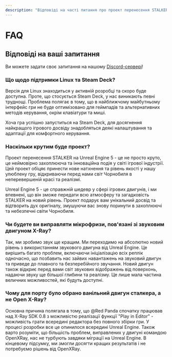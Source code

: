 ```yaml
---
description: "Відповіді на часті питання про проект перенесення STALKER на Unreal Engine 5: підтримка Linux та Steam Deck, унікальність проекту, поліпшення звукового двигуна, вибір оригінального двигуна X-Ray."
---
```


# FAQ

## Відповіді на ваші запитання

Ви можете задати своє запитання на нашому [Discord-сервері](/discord)!

### Що щодо підтримки Linux та Steam Deck?

Версія для Linux знаходиться у активній розробці та скоро буде доступна. Проте, що стосується Steam Deck, у нас виникають певні труднощі. Проблема полягає в тому, що в найближчому майбутньому інтерфейс гри не буде оптимізовано для геймпадів та альтернативних методів керування, окрім клавіатури та миші.

Хоча гра успішно запуститься на Steam Deck, для досягнення найкращого ігрового досвіду знадобляться деякі налаштування та адаптації для комфортного керування.

### Наскільки крутим буде проект?

Проект перенесення STALKER на Unreal Engine 5 - це не просто круто, це неймовірно захоплююча та інноваційна подія у світі ігрової індустрії. Цей проект обіцяє принести нове натхнення та рівень якості у нашу улюблену гру, відкриваючи перед нами світ Чорнобиля в неперевершеній красі та реалізмі.

Unreal Engine 5 - це справжній шедевр у сфері ігрових двигунів, і ми впевнені, що він зможе передати всю атмосферу та загадковість STALKER на новий рівень. Проект подарує вам унікальний досвід та відтворить дух оригіналу, змушуючи вас знову поринути в захоплюючі та небезпечні світи Чорнобиля.

### Чи будете ви виправляти мікрофризи, пов'язані зі звуковим двигуном X-Ray?

Так, ми зробимо звук ще кращим. Ми переходимо на абсолютно новий рівень з використанням звукового двигуна від Unreal Engine. Це вирішить багато проблем, включаючи ініціалізацію всіх реплік одночасно, що позбавить нас зайвих навантажень на звуковий двигун та приведе до плавного та безперебійного звучання. Новий двигун також відкриє перед вами світ звукових відображень від поверхонь, надаючи звуку ще більшої глибини та реалізму. Це лише мала частина величних можливостей, які будуть доступні.

### Чому для порту було обрано ванільний двигун сталкера, а не Open X-Ray?

Основна причина полягала в тому, що @Red Panda спочатку працював над X-Ray SDK 0.8 з можливістю реалізації функції "Play in Editor" - можливість грати всередині редактора без повного збірки гри. У процесі розробки все це опинилося всередині Unreal Engine. Також варто розуміти, що більшість проблем, виправлених у двигуні командою OpenXRay, нас не турбують завдяки міграції на Unreal Engine. В кінцевому підсумку, ми змогли досягти кращих результатів і не потребуємо рішень від OpenXRay.
